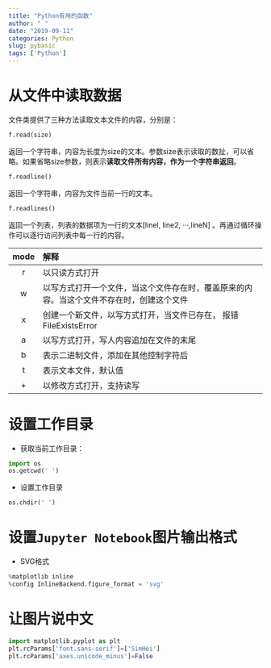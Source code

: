 ```yaml
---
title: "Python有用的函数"
author: " "
date: "2019-09-11"
categories: Python
slug: pybasic
tags: ['Python']
---
```


# 从文件中读取数据



文件类提供了三种方法读取文本文件的内容，分别是：

```python
f.read(size)
```

返回一个字符串，内容为长度为size的文本。参数size表示读取的数扯，可以省略。如果省略size参数，则表示**读取文件所有内容，作为一个字符串返回**。
```python
f.readline()
```

返回一个字符串，内容为文件当前一行的文本。

```python
f.readlines()
```
返回一个列表，列表的数据项为一行的文本[linel, line2, ···,lineN] 。再通过循环操作可以逐行访问列表中每一行的内容。

| mode  |                                           解释                                           |
|:-----:|:----------------------------------------------------------------------------------------|
| r     | 以只读方式打开                                                                           |
| w     | 以写方式打开一个文件，当这个文件存在时，覆盖原来的内容。当这个文件不存在时，创建这个文件 |
| x     | 创建一个新文件，以写方式打开，当文件已存在， 报错FileExistsError                         |
| a     | 以写方式打开，写人内容追加在文件的末尾                                                   |
| b     | 表示二进制文件，添加在其他控制字符后                                                     |
| t     | 表示文本文件，默认值                                                                     |
| +     | 以修改方式打开，支持读写                                                                 |

# 设置工作目录

+ 获取当前工作目录：
```python
import os
os.getcwd(' ')    
```
+ 设置工作目录

```python
os.chdir(' ') 
```

# 设置`Jupyter Notebook`图片输出格式

+ SVG格式

```python
%matplotlib inline
%config InlineBackend.figure_format = 'svg'
```
# 让图片说中文

```python
import matplotlib.pyplot as plt
plt.rcParams['font.sans-serif']=['SimHei']
plt.rcParams['axes.unicode_minus']=False
```




